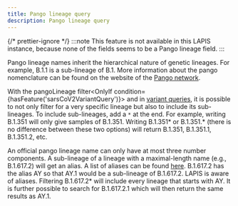 ```yaml
---
title: Pango lineage query
description: Pango lineage query
---
```



{/* prettier-ignore */}
<OnlyIf condition={!hasPangoLineage(getConfig())}>
:::note
This feature is not available in this LAPIS instance, because none of the fields seems to be a Pango lineage field.
:::
</OnlyIf>

Pango lineage names inherit the hierarchical nature of genetic lineages. For example, B.1.1 is a sub-lineage of B.1.
More information about the pango nomenclature can be found on the website of the
[Pango network](https://www.pango.network/).

With the pangoLineage filter<OnlyIf condition={hasFeature('sarsCoV2VariantQuery')}> and in [variant queries](../concepts/variant-query)</OnlyIf>,
it is possible to not only filter for a very specific lineage but also to include its sub-lineages.
To include sub-lineages, add a `*` at the end.
For example, writing B.1.351 will only give samples of B.1.351.
Writing B.1.351* or B.1.351.* (there is no difference between these two options) will return B.1.351, B.1.351.1, B.1.351.2, etc.

An official pango lineage name can only have at most three number components. A sub-lineage of a lineage with a
maximal-length name (e.g., B.1.617.2) will get an alias. A list of aliases can be found
[here](https://github.com/cov-lineages/pango-designation/blob/master/pango_designation/alias_key.json). B.1.617.2 has
the alias AY so that AY.1 would be a sub-lineage of B.1.617.2. LAPIS is aware of aliases. Filtering B.1.617.2\* will
include every lineage that starts with AY. It is further possible to search for B.1.617.2.1 which will then return the
same results as AY.1.
